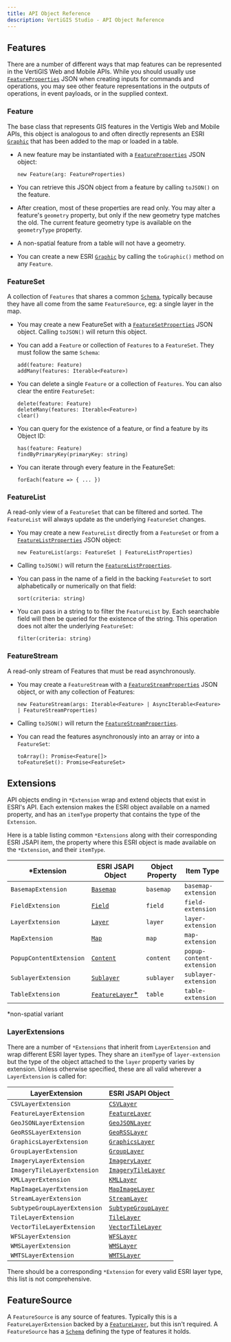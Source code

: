 ```yaml
---
title: API Object Reference
description: VertiGIS Studio - API Object Reference
---
```



## Features

There are a number of different ways that map features can be represented in the VertiGIS Web and Mobile APIs. While you should usually use [`FeatureProperties`](api-argument-definitions.mdx#definition-@vertigis.arcgis-extensions.data.Feature.FeatureProperties) JSON when creating inputs for commands and operations, you may see other feature representations in the outputs of operations, in event payloads, or in the supplied context.

### Feature

The base class that represents GIS features in the Vertigis Web and Mobile APIs, this object is analogous to and often directly represents an ESRI [`Graphic`](https://developers.arcgis.com/javascript/latest/api-reference/esri-Graphic.html) that has been added to the map or loaded in a table.

-   A new feature may be instantiated with a [`FeatureProperties`](api-argument-definitions.mdx#definition-@vertigis.arcgis-extensions.data.Feature.FeatureProperties) JSON object:
    ```
    new Feature(arg: FeatureProperties)
    ```
-   You can retrieve this JSON object from a feature by calling `toJSON()` on the feature.

-   After creation, most of these properties are read only. You may alter a feature's `geometry` property, but only if the new geometry type matches the old. The current feature geometry type is available on the `geometryType` property.

-   A non-spatial feature from a table will not have a geometry.

-   You can create a new ESRI [`Graphic`](https://developers.arcgis.com/javascript/latest/api-reference/esri-Graphic.html) by calling the `toGraphic()` method on any `Feature`.

### FeatureSet

A collection of `Features` that shares a common [`Schema`](api-argument-definitions.mdx#definition-@vertigis.arcgis-extensions.data.Schema.SchemaProperties), typically because they have all come from the same `FeatureSource`, eg: a single layer in the map.

-   You may create a new FeatureSet with a [`FeatureSetProperties`](api-argument-definitions.mdx#definition-@vertigis.arcgis-extensions.data.FeatureSet.FeatureSetProperties) JSON object. Calling `toJSON()` will return this object.

-   You can add a `Feature` or collection of `Features` to a `FeatureSet`. They must follow the same `Schema`:
    ```
    add(feature: Feature)
    addMany(features: Iterable<Feature>)
    ```
-   You can delete a single `Feature` or a collection of `Features`. You can also clear the entire `FeatureSet`:
    ```
    delete(feature: Feature)
    deleteMany(features: Iterable<Feature>)
    clear()
    ```
-   You can query for the existence of a feature, or find a feature by its Object ID:
    ```
    has(feature: Feature)
    findByPrimaryKey(primaryKey: string)
    ```
-   You can iterate through every feature in the FeatureSet:
    ```
    forEach(feature => { ... })
    ```

### FeatureList

A read-only view of a `FeatureSet` that can be filtered and sorted. The `FeatureList` will always update as the underlying `FeatureSet` changes.

-   You may create a new `FeatureList` directly from a `FeatureSet` or from a [`FeatureListProperties`](api-argument-definitions.mdx#definition-@vertigis.arcgis-extensions.data.FeatureList.FeatureListProperties) JSON object:
    ```
    new FeatureList(args: FeatureSet | FeatureListProperties)
    ```
-   Calling `toJSON()` will return the [`FeatureListProperties`](api-argument-definitions.mdx#definition-@vertigis.arcgis-extensions.data.FeatureList.FeatureListProperties).

-   You can pass in the name of a field in the backing `FeatureSet` to sort alphabetically or numerically on that field:
    ```
    sort(criteria: string)
    ```
-   You can pass in a string to to filter the `FeatureList` by. Each searchable field will then be queried for the existence of the string. This operation does not alter the underlying `FeatureSet`:
    ```
    filter(criteria: string)
    ```

### FeatureStream

A read-only stream of Features that must be read asynchronously.

-   You may create a `FeatureStream` with a [`FeatureStreamProperties`](api-argument-definitions.mdx#definition-@vertigis.arcgis-extensions.data.FeatureStream.FeatureStreamProperties) JSON object, or with any collection of Features:
    ```
    new FeatureStream(args: Iterable<Feature> | AsyncIterable<Feature> | FeatureStreamProperties)
    ```
-   Calling `toJSON()` will return the [`FeatureStreamProperties`](api-argument-definitions.mdx#definition-@vertigis.arcgis-extensions.data.FeatureStream.FeatureStreamProperties).

-   You can read the features asynchronously into an array or into a `FeatureSet`:
    ```
    toArray(): Promise<Feature[]>
    toFeatureSet(): Promise<FeatureSet>
    ```

## Extensions

API objects ending in `*Extension` wrap and extend objects that exist in ESRI's API. Each extension makes the ESRI object available on a named property, and has an `itemType` property that contains the type of the `Extension`.

Here is a table listing common `*Extensions` along with their corresponding ESRI JSAPI item, the property where this ESRI object is made available on the `*Extension`, and their `itemType`.

| \*Extension             | ESRI JSAPI Object                                                                                               | Object Property | Item Type                 |
| ----------------------- | --------------------------------------------------------------------------------------------------------------- | --------------- | ------------------------- |
| `BasemapExtension`      | [`Basemap`](https://developers.arcgis.com/javascript/latest/api-reference/esri-Basemap.html)                    | `basemap`       | `basemap-extension`       |
| `FieldExtension`        | [`Field`](https://developers.arcgis.com/javascript/latest/api-reference/esri-layers-support-Field.html)         | `field`         | `field-extension`         |
| `LayerExtension`        | [`Layer`](https://developers.arcgis.com/javascript/latest/api-reference/esri-layers-Layer.html)                 | `layer`         | `layer-extension`         |
| `MapExtension`          | [`Map`](https://developers.arcgis.com/javascript/latest/api-reference/esri-Map.html)                            | `map`           | `map-extension`           |
| `PopupContentExtension` | [`Content`](https://developers.arcgis.com/javascript/latest/api-reference/esri-popup-content-Content.html)      | `content`       | `popup-content-extension` |
| `SublayerExtension`     | [`Sublayer`](https://developers.arcgis.com/javascript/latest/api-reference/esri-layers-support-Sublayer.html)   | `sublayer`      | `sublayer-extension`      |
| `TableExtension`        | [`FeatureLayer`\*](https://developers.arcgis.com/javascript/latest/api-reference/esri-layers-FeatureLayer.html) | `table`         | `table-extension`         |

\*non-spatial variant

### LayerExtensions

There are a number of `*Extensions` that inherit from `LayerExtension` and wrap different ESRI layer types. They share an `itemType` of `layer-extension` but the type of the object attached to the `layer` property varies by extension. Unless otherwise specified, these are all valid wherever a `LayerExtension` is called for:

| LayerExtension               | ESRI JSAPI Object                                                                                                       |
| ---------------------------- | ----------------------------------------------------------------------------------------------------------------------- |
| `CSVLayerExtension`          | [`CSVLayer`](https://developers.arcgis.com/javascript/latest/api-reference/esri-layers-CSVLayer.html)                   |
| `FeatureLayerExtension`      | [`FeatureLayer`](https://developers.arcgis.com/javascript/latest/api-reference/esri-layers-FeatureLayer.html)           |
| `GeoJSONLayerExtension`      | [`GeoJSONLayer`](https://developers.arcgis.com/javascript/latest/api-reference/esri-layers-GeoJSONLayer.html)           |
| `GeoRSSLayerExtension`       | [`GeoRSSLayer`](https://developers.arcgis.com/javascript/latest/api-reference/esri-layers-GeoRSSLayer.html)             |
| `GraphicsLayerExtension`     | [`GraphicsLayer`](https://developers.arcgis.com/javascript/latest/api-reference/esri-layers-GraphicsLayer.html)         |
| `GroupLayerExtension`        | [`GroupLayer`](https://developers.arcgis.com/javascript/latest/api-reference/esri-layers-GroupLayer.html)               |
| `ImageryLayerExtension`      | [`ImageryLayer`](https://developers.arcgis.com/javascript/latest/api-reference/esri-layers-ImageryLayer.html)           |
| `ImageryTileLayerExtension`  | [`ImageryTileLayer`](https://developers.arcgis.com/javascript/latest/api-reference/esri-layers-ImageryTileLayer.html)   |
| `KMLLayerExtension`          | [`KMLLayer`](https://developers.arcgis.com/javascript/latest/api-reference/esri-layers-KMLLayer.html)                   |
| `MapImageLayerExtension`     | [`MapImageLayer`](https://developers.arcgis.com/javascript/latest/api-reference/esri-layers-MapImageLayer.html)         |
| `StreamLayerExtension`       | [`StreamLayer`](https://developers.arcgis.com/javascript/latest/api-reference/esri-layers-StreamLayer.html)             |
| `SubtypeGroupLayerExtension` | [`SubtypeGroupLayer`](https://developers.arcgis.com/javascript/latest/api-reference/esri-layers-SubtypeGroupLayer.html) |
| `TileLayerExtension`         | [`TileLayer`](https://developers.arcgis.com/javascript/latest/api-reference/esri-layers-TileLayer.html)                 |
| `VectorTileLayerExtension`   | [`VectorTileLayer`](https://developers.arcgis.com/javascript/latest/api-reference/esri-layers-VectorTileLayer.html)     |
| `WFSLayerExtension`          | [`WFSLayer`](https://developers.arcgis.com/javascript/latest/api-reference/esri-layers-WFSLayer.html)                   |
| `WMSLayerExtension`          | [`WMSLayer`](https://developers.arcgis.com/javascript/latest/api-reference/esri-layers-WMSLayer.html)                   |
| `WMTSLayerExtension`         | [`WMTSLayer`](https://developers.arcgis.com/javascript/latest/api-reference/esri-layers-WMTSLayer.html)                 |

There should be a corresponding `*Extension` for every valid ESRI layer type, this list is not comprehensive.

## FeatureSource

A `FeatureSource` is any source of features. Typically this is a `FeatureLayerExtension` backed by a [`FeatureLayer`](https://developers.arcgis.com/javascript/latest/api-reference/esri-layers-FeatureLayer.html), but this isn't required. A `FeatureSource` has a [`Schema`](api-argument-definitions.mdx#definition-@vertigis.arcgis-extensions.data.Schema.SchemaProperties) defining the type of features it holds.
